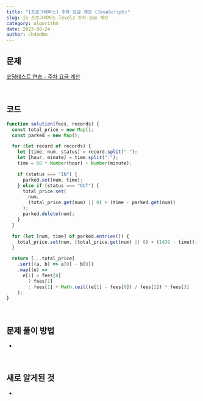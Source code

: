 ```yaml
---
title: "[프로그래머스] 주차 요금 계산 (JavaScript)"
slug: js-프로그래머스-level2-주차-요금-계산
category: algorithm
date: 2022-08-24
author: ch4md0m
---
```


## 문제

[코딩테스트 연습 - 주차 요금 계산](https://school.programmers.co.kr/learn/courses/30/lessons/92341)

<br />

## 코드

```jsx
function solution(fees, records) {
  const total_price = new Map();
  const parked = new Map();

  for (let record of records) {
    let [time, num, status] = record.split(" ");
    let [hour, minute] = time.split(":");
    time = 60 * Number(hour) + Number(minute);

    if (status === "IN") {
      parked.set(num, time);
    } else if (status === "OUT") {
      total_price.set(
        num,
        (total_price.get(num) || 0) + (time - parked.get(num))
      );
      parked.delete(num);
    }
  }

  for (let [num, time] of parked.entries()) {
    total_price.set(num, (total_price.get(num) || 0) + (1439 - time));
  }

  return [...total_price]
    .sort((a, b) => a[0] - b[0])
    .map((e) =>
      e[1] < fees[0]
        ? fees[1]
        : fees[1] + Math.ceil((e[1] - fees[0]) / fees[2]) * fees[3]
    );
}
```

<br />

## 문제 풀이 방법

-

<br />

## 새로 알게된 것

-
